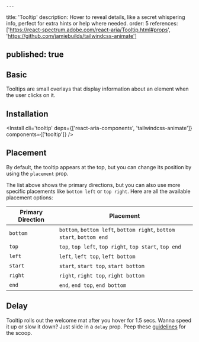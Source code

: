     ---
title: 'Tooltip'
description: Hover to reveal details, like a secret whispering info, perfect for extra hints or help where needed.
order: 5
references: ['https://react-spectrum.adobe.com/react-aria/Tooltip.html#props', 'https://github.com/jamiebuilds/tailwindcss-animate']

published: true
---

## Basic

Tooltips are small overlays that display information about an element when the user clicks on it.

<How toUse='overlays/tooltip-demo' />

## Installation

<Install cli='tooltip' deps={['react-aria-components', 'tailwindcss-animate']} components={['tooltip']} />

## Placement
By default, the tooltip appears at the top, but you can change its position by using the `placement` prop.

<How toUse="overlays/tooltip-placement-demo" />

The list above shows the primary directions, but you can also use more specific placements like `bottom left` or `top right`. Here are all the available placement options:

| Primary Direction | Placement       |
|-------------------|-----------------|
| `bottom`          | `bottom`, `bottom left`, `bottom right`, `bottom start`, `bottom end` |
| `top`             | `top`, `top left`, `top right`, `top start`, `top end` |
| `left`            | `left`, `left top`, `left bottom` |
| `start`           | `start`, `start top`, `start bottom` |
| `right`           | `right`, `right top`, `right bottom` |
| `end`             | `end`, `end top`, `end bottom` |

## Delay
Tooltip rolls out the welcome mat after you hover for 1.5 secs. Wanna speed it up or slow it down? Just slide in a `delay` prop. Peep these [guidelines](https://spectrum.adobe.com/page/tooltip/#Immediate-or-delayed-appearance) for the scoop.
<How toUse="overlays/tooltip-delay-demo" />
